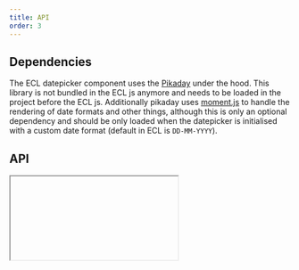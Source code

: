 ```yaml
---
title: API
order: 3
---
```



## Dependencies

The ECL datepicker component uses the [Pikaday](https://github.com/Pikaday/Pikaday) under the hood. This library is not bundled in the ECL js anymore and needs to be loaded in the project before the ECL js.
Additionally pikaday uses [moment.js](https://momentjs.com/) to handle the rendering of date formats and other things, although this is only an optional dependency and should be only loaded when the datepicker is initialised with a custom date format (default in ECL is `DD-MM-YYYY`).

## API

<Iframe url="/apis/eu/Datepicker.html" />

## Setup

There are 2 ways to initialise the component.

### Automatic

Add `data-ecl-auto-init="Datepicker"` attribute to component's input markup:

```html
<input class="ecl-datepicker__field ecl-text-input ecl-text-input--s" data-ecl-auto-init="Datepicker" data-ecl-datepicker-toggle >
  ...
</div>
```

Use the `ECL` library's `autoInit()` (`ECL.autoInit()`) when your page is ready or other custom event you want to hook onto.

### Manual

Get target element, create an instance and invoke `init()`.

Given you have 1 element with an attribute `data-ecl-datepicker-toggle` on the page:

```js
var elt = document.querySelector('[data-ecl-datepicker-toggle]');
var datepicker = new ECL.Datepicker(elt);
datepicker.init();
```
